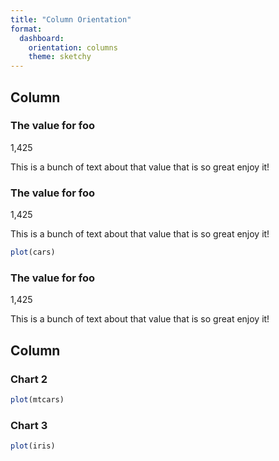 ```yaml
---
title: "Column Orientation"
format:
  dashboard:
    orientation: columns
    theme: sketchy
---
```

    
Column
-------------------------------------

:::{.valuebox showcase="top-right" icon="twitter"}

### The value for foo

1,425

This is a bunch of text about that value that is so great enjoy it!

:::
    
:::{.valuebox showcase="top-right" icon="twitter"}

### The value for foo

1,425

This is a bunch of text about that value that is so great enjoy it!

```r
plot(cars)
```

:::


:::{.valuebox showcase="top-right" icon="twitter"}

### The value for foo

1,425

This is a bunch of text about that value that is so great enjoy it!

:::

   
Column
-------------------------------------
   
### Chart 2

```r
plot(mtcars)
```   
 
### Chart 3
    
```r
plot(iris)
```
